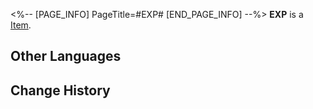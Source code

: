 <%-- [PAGE_INFO]
PageTitle=#EXP#
[END_PAGE_INFO] --%>
{{Item Infobox
|id          = 21
|image       = Item EXP.png{{subst:void|<!--$UPLOAD:<<SpriteOutput/ItemFigures/21.png>-<Item EXP.png>-<Item Icons>>-->}}
|type        = 
|invCategory = 
|rarity      = 3
|effect      = 
|description = The depths of memory, proof of growth.
}}
{{Description|''"I am not Fuli... I only believe in myself, for the path of immortality never ends."''}}
'''EXP''' is a [[Item]].

==Other Languages==
{{Other Languages
|en   = EXP
|zhs  = 经验
|zht  = 經驗
|ja   = 経験
|ko   = 경험치
|es   = EXP
|fr   = EXP
|ru   = Опыт
|th   = EXP
|vi   = EXP
|de   = EP
|id   = EXP
|pt   = EXP
}}

==Change History==
{{Change History|1.0}}